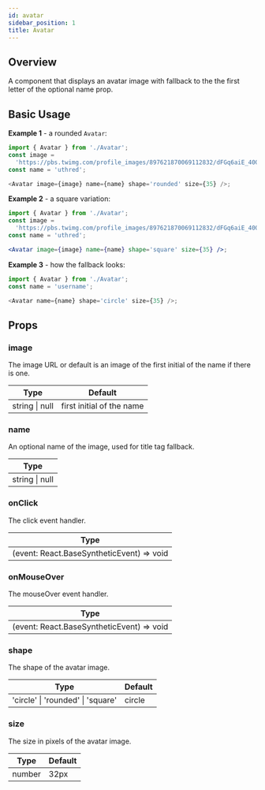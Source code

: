 ```yaml
---
id: avatar
sidebar_position: 1
title: Avatar
---
```


## Overview

A component that displays an avatar image with fallback to the the first letter of the optional name prop.

## Basic Usage

**Example 1** - a rounded `Avatar`:

```js
import { Avatar } from './Avatar';
const image =
  'https://pbs.twimg.com/profile_images/897621870069112832/dFGq6aiE_400x400.jpg';
const name = 'uthred';

<Avatar image={image} name={name} shape='rounded' size={35} />;
```

**Example 2** - a square variation:

```jsx
import { Avatar } from './Avatar';
const image =
  'https://pbs.twimg.com/profile_images/897621870069112832/dFGq6aiE_400x400.jpg';
const name = 'uthred';

<Avatar image={image} name={name} shape='square' size={35} />;
```

**Example 3** - how the fallback looks:

```js
import { Avatar } from './Avatar';
const name = 'username';

<Avatar name={name} shape='circle' size={35} />;
```

## Props

### image

The image URL or default is an image of the first initial of the name if there is one.

| Type           | Default                   |
| -------------- | ------------------------- |
| string \| null | first initial of the name |

### name

An optional name of the image, used for title tag fallback.

| Type           |
| -------------- |
| string \| null |

### onClick

The click event handler.

| Type                                      |
| ----------------------------------------- |
| (event: React.BaseSyntheticEvent) => void |

### onMouseOver

The mouseOver event handler.

| Type                                      |
| ----------------------------------------- |
| (event: React.BaseSyntheticEvent) => void |

### shape

The shape of the avatar image.

| Type                              | Default  |
| --------------------------------- | -------- |
| 'circle' \| 'rounded' \| 'square' | circle   |

### size

The size in pixels of the avatar image.

| Type   | Default |
| ------ | ------- |
| number | 32px    |

